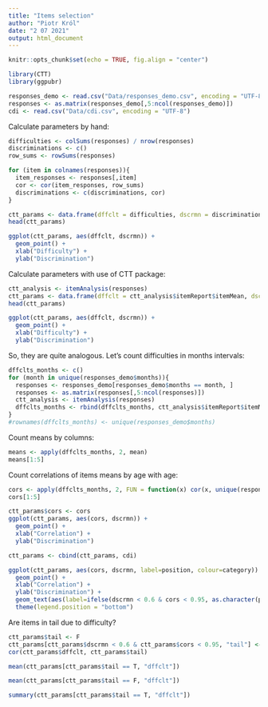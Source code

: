 ```yaml
---
title: "Items selection"
author: "Piotr Król"
date: "2 07 2021"
output: html_document
---
```


```r
knitr::opts_chunk$set(echo = TRUE, fig.align = "center")
```

```r
library(CTT)
library(ggpubr)
```

```r
responses_demo <- read.csv("Data/responses_demo.csv", encoding = "UTF-8")
responses <- as.matrix(responses_demo[,5:ncol(responses_demo)])
cdi <- read.csv("Data/cdi.csv", encoding = "UTF-8")
```

Calculate parameters by hand:

```r
difficulties <- colSums(responses) / nrow(responses)
discriminations <- c()
row_sums <- rowSums(responses)

for (item in colnames(responses)){
  item_responses <- responses[,item]
  cor <- cor(item_responses, row_sums)
  discriminations <- c(discriminations, cor)
}

ctt_params <- data.frame(dffclt = difficulties, dscrmn = discriminations)
head(ctt_params)
```

```r
ggplot(ctt_params, aes(dffclt, dscrmn)) +
  geom_point() +
  xlab("Difficulty") +
  ylab("Discrimination")
```

Calculate parameters with use of CTT package:

```r
ctt_analysis <- itemAnalysis(responses)
ctt_params <- data.frame(dffclt = ctt_analysis$itemReport$itemMean, dscrmn = ctt_analysis$itemReport$pBis)
head(ctt_params)
```

```r
ggplot(ctt_params, aes(dffclt, dscrmn)) +
  geom_point() +
  xlab("Difficulty") +
  ylab("Discrimination")
```

So, they are quite analogous. Let's count difficulties in months intervals:

```r
dffclts_months <- c()
for (month in unique(responses_demo$months)){
  responses <- responses_demo[responses_demo$months == month, ]
  responses <- as.matrix(responses[,5:ncol(responses)])
  ctt_analysis <- itemAnalysis(responses)
  dffclts_months <- rbind(dffclts_months, ctt_analysis$itemReport$itemMean)
}
#rownames(dffclts_months) <- unique(responses_demo$months)
```

Count means by columns:

```r
means <- apply(dffclts_months, 2, mean)
means[1:5]
```

Count correlations of items means by age with age:

```r
cors <- apply(dffclts_months, 2, FUN = function(x) cor(x, unique(responses_demo$months)))
cors[1:5]
```

```r
ctt_params$cors <- cors
ggplot(ctt_params, aes(cors, dscrmn)) +
  geom_point() +
  xlab("Correlation") +
  ylab("Discrimination")
```

```r
ctt_params <- cbind(ctt_params, cdi)
```

```r
ggplot(ctt_params, aes(cors, dscrmn, label=position, colour=category)) +
  geom_point() +
  xlab("Correlation") +
  ylab("Discrimination") +
  geom_text(aes(label=ifelse(dscrmn < 0.6 & cors < 0.95, as.character(position),'')), check_overlap = T) +
  theme(legend.position = "bottom")
```

Are items in tail due to difficulty?

```r
ctt_params$tail <- F
ctt_params[ctt_params$dscrmn < 0.6 & ctt_params$cors < 0.95, "tail"] <- T
cor(ctt_params$dffclt, ctt_params$tail)
```

```r
mean(ctt_params[ctt_params$tail == T, "dffclt"])
```

```r
mean(ctt_params[ctt_params$tail == F, "dffclt"])
```

```r
summary(ctt_params[ctt_params$tail == T, "dffclt"])
```

